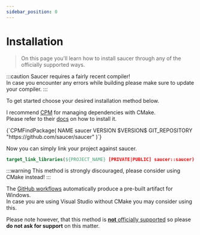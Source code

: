 ```yaml
---
sidebar_position: 0
---
```



# Installation

> On this page you'll learn how to install saucer through any of the officially supported ways.  

:::caution
Saucer requires a fairly recent compiler!  
In case you encounter any errors while building please make sure to update your compiler.
:::

To get started choose your desired installation method below.


<Tabs>
  <TabItem value="cmake" label="CMake" default>

I recommend [CPM](https://github.com/cpm-cmake/CPM.cmake) for managing dependencies with CMake.  
Please refer to their [docs](https://github.com/cpm-cmake/CPM.cmake#adding-cpm) on how to install it.

<VersionedCode language="cmake">
  {`CPMFindPackage(
  NAME           saucer
  VERSION        $VERSION$
  GIT_REPOSITORY "https://github.com/saucer/saucer"
)`}
</VersionedCode>

Now you can simply link your project against saucer.

```cmake
target_link_libraries(${PROJECT_NAME} [PRIVATE|PUBLIC] saucer::saucer)
```

  </TabItem>
  <TabItem value="prebuilt" label="Pre-Built">

:::warning
This method is strongly discouraged, please consider using CMake instead!
:::

The [GitHub workflows](https://github.com/saucer/saucer/actions/workflows/build.yml) automatically produce a pre-built artifact for Windows.  
In case you are using Visual Studio without CMake you may consider using this.

Please note however, that this method is <u>**not** officially supported</u> so please **do not ask for support** on this matter.

  </TabItem>
</Tabs>
